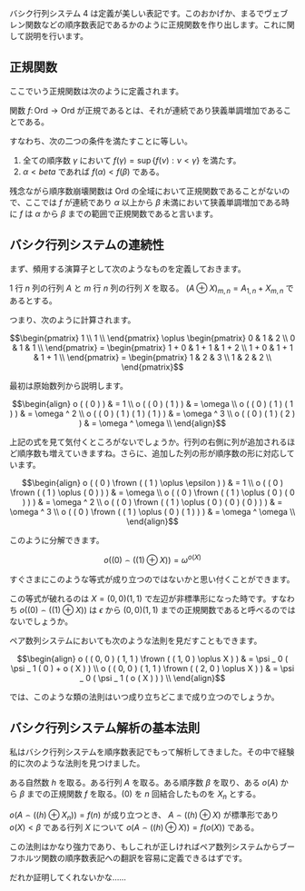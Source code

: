 バシク行列システム 4 は定義が美しい表記です。このおかげか、まるでヴェブレン関数などの順序数表記であるかのように正規関数を作り出します。これに関して説明を行います。

== 正規関数 ==

ここでいう正規関数は次のように定義されます。

{{User:Hexirp/bxu|定義 1.1}}
関数 \( f \colon \mathrm{Ord} \rightarrow \mathrm{Ord} \) が正規であるとは、それが連続であり狭義単調増加であることである。

すなわち、次の二つの条件を満たすことに等しい。

# 全ての順序数 \( \gamma \) において \( f ( \gamma ) = \sup \{ f ( \nu ) : \nu < \gamma \} \) を満たす。
# \( \alpha < beta \) であれば \( f ( \alpha ) < f ( \beta ) \) である。
{{User:Hexirp/bxl}}

残念ながら順序数崩壊関数は \( \mathrm{Ord} \) の全域において正規関数であることがないので、ここでは \( f \) が連続であり \( \alpha \) 以上から \( \beta \) 未満において狭義単調増加である時に \( f \) は \( \alpha \) から \( \beta \) までの範囲で正規関数であると言います。

== バシク行列システムの連続性 ==

まず、頻用する演算子として次のようなものを定義しておきます。

{{User:Hexirp/bxu|定義 2.1}}
\( 1 \) 行 \( n \) 列の行列 \( A \) と \( m \) 行 \( n \) 列の行列 \( X \) を取る。 \( ( A \oplus X ) _ { m, n } = A _ { 1, n } + X _ { m, n } \) であるとする。
{{User:Hexirp/bxl}}

つまり、次のように計算されます。

\[ \begin{pmatrix} 1 \\ 1 \\ \end{pmatrix} \oplus \begin{pmatrix} 0 & 1 & 2 \\ 0 & 1 & 1 \\ \end{pmatrix} = \begin{pmatrix} 1 + 0 & 1 + 1 & 1 + 2 \\ 1 + 0 & 1 + 1 & 1 + 1 \\ \end{pmatrix} = \begin{pmatrix} 1 & 2 & 3 \\ 1 & 2 & 2 \\ \end{pmatrix} \]

最初は原始数列から説明します。

\[ \begin{align} o ( ( 0 ) ) & = 1 \\ o ( ( 0 ) ( 1 ) ) & = \omega \\ o ( ( 0 ) ( 1 ) ( 1 ) ) & = \omega ^ 2 \\ o ( ( 0 ) ( 1 ) ( 1 ) ( 1 ) ) & = \omega ^ 3 \\ o ( ( 0 ) ( 1 ) ( 2 ) ) & = \omega ^ \omega \\ \end{align} \]

上記の式を見て気付くところがないでしょうか。行列の右側に列が追加されるほど順序数も増えていきますね。さらに、追加した列の形が順序数の形に対応しています。

\[ \begin{align} o ( ( 0 ) \frown ( ( 1 ) \oplus \epsilon ) ) & = 1 \\ o ( ( 0 ) \frown ( ( 1 ) \oplus ( 0 ) ) ) & = \omega \\ o ( ( 0 ) \frown ( ( 1 ) \oplus ( 0 ) ( 0 ) ) ) & = \omega ^ 2 \\ o ( ( 0 ) \frown ( ( 1 ) \oplus ( 0 ) ( 0 ) ( 0 ) ) ) & = \omega ^ 3 \\ o ( ( 0 ) \frown ( ( 1 ) \oplus ( 0 ) ( 1 ) ) ) & = \omega ^ \omega \\ \end{align} \]

このように分解できます。

\[ o ( ( 0 ) \frown ( ( 1 ) \oplus X ) ) = \omega ^ { o ( X ) } \]

すぐさまにこのような等式が成り立つのではないかと思い付くことができます。

この等式が破れるのは \( X = ( 0, 0 ) ( 1, 1 ) \) で左辺が非標準形になった時です。すなわち \( o ( ( 0 ) \frown ( ( 1 ) \oplus X ) ) \) は \( \epsilon \) から \( ( 0, 0 ) ( 1, 1 ) \) までの正規関数であると呼べるのではないでしょうか。

ペア数列システムにおいても次のような法則を見だすこともできます。

\[ \begin{align} o ( ( 0, 0 ) ( 1, 1 ) \frown ( ( 1, 0 ) \oplus X ) ) & = \psi _ 0 ( \psi _ 1 ( 0 ) + o ( X ) ) \\ o ( ( 0, 0 ) ( 1, 1 ) \frown ( ( 2, 0 ) \oplus X ) ) & = \psi _ 0 ( \psi _ 1 ( o ( X ) ) ) \\ \end{align} \]

では、このような類の法則はいつ成り立ちどこまで成り立つのでしょうか。

== バシク行列システム解析の基本法則 ==

私はバシク行列システムを順序数表記でもって解析してきました。その中で経験的に次のような法則を見つけました。

{{User:Hexirp/bxu|法則 3.1}}
ある自然数 \( h \) を取る。ある行列 \( A \) を取る。ある順序数 \( \beta \) を取り、ある \( o ( A ) \) から \( \beta \) までの正規関数 \( f \) を取る。\( ( 0 ) \) を \( n \) 回結合したものを \( X _ n \) とする。

\( o ( A \frown ( ( h ) \oplus X _ n ) ) = f ( n ) \) が成り立つとき、 \( A \frown ( ( h ) \oplus X ) \) が標準形であり \( o ( X ) < \beta \) である行列 \( X \) について \( o ( A \frown ( ( h ) \oplus X ) ) = f ( o ( X ) ) \) である。
{{User:Hexirp/bxl}}

この法則はかなり強力であり、もしこれが正しければペア数列システムからブーフホルツ関数の順序数表記への翻訳を容易に定義できるはずです。

だれか証明してくれないかな……
